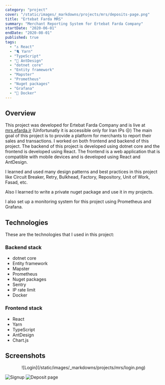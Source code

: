 ```yaml
---
category: "project"
cover: "/static/images/_markdowns/projects/mrs/deposits-page.png"
title: "Ertebat Farda MRS"
summary: "Merchant Reporting System for Ertebat Farda Company"
startDate: "2020-06-01"
endDate: "2020-08-01"
published: true
tags:
  - "⚓ React"
  - "🐈 Yarn"
  - "TypeScript"
  - "🐜 AntDesign"
  - "dotnet core"
  - "Entity framework"
  - "Mapster"
  - "Prometheus"
  - "Nuget packages"
  - "Grafana"
  - "🐳 Docker"
---
```


## Overview

This project was developed for Ertebat Farda Company and is live at [mrs.efarda.ir](https://mrs.efarda.ir)
(Unfortunatly it is accessible only for Iran IPs 😒)
The main goal of this project is to provide a platform for merchants to report their sales and transactions.
I worked on both frontend and backend of this project.
The backend of this project is developed using dotnet core and the frontend is developed using React.
The frontend is a web application that is compatible with mobile devices and is developed using React and AntDesign.

I learned and used many design patterns and best practices in this project like
Circuit Breaker, Retry, Bulkhead, Factory, Repository, Unit of Work, Fasad, etc.

Also I learned to write a private nuget package and use it in my projects.

I also set up a monitoring system for this project using Prometheus and Grafana.

## Technologies

These are the technologies that I used in this project:

### Backend stack

- dotnet core
- Entity framework
- Mapster
- Prometheus
- Nuget packages
- Sentry
- IP rate limit
- Docker

### Frontend stack

- React
- Yarn
- TypeScript
- AntDesign
- Chart.js

## Screenshots

<center>![Login](/static/images/_markdowns/projects/mrs/login.png)</center>

![Signup](/static/images/_markdowns/projects/mrs/signup.png)
![Deposit page](/static/images/_markdowns/projects/mrs/deposits-page.png)
